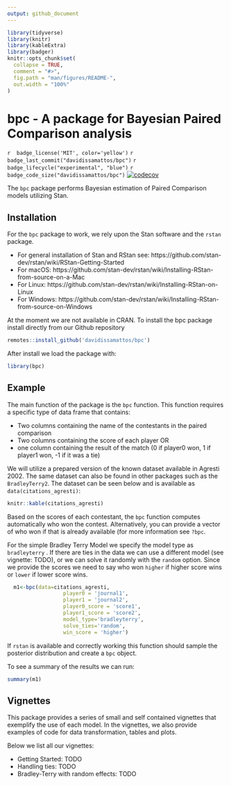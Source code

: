```yaml
---
output: github_document
---
```


<!-- README.md is generated from README.Rmd. Please edit that file -->

```r
library(tidyverse)
library(knitr)
library(kableExtra)
library(badger)
knitr::opts_chunk$set(
  collapse = TRUE,
  comment = "#>",
  fig.path = "man/figures/README-",
  out.width = "100%"
)
```

# bpc - A package for Bayesian Paired Comparison analysis

<!-- badges: start -->
`r  badge_license('MIT', color='yellow')`
`r badge_last_commit("davidissamattos/bpc")`
`r badge_lifecycle("experimental", "blue")`
`r badge_code_size("davidissamattos/bpc")`
[![codecov](https://codecov.io/gh/davidissamattos/bpc/branch/master/graph/badge.svg?token=6RTC7768CL)](undefined)

<!-- badges: end -->

The `bpc` package performs Bayesian estimation of Paired Comparison models utilizing Stan. 


## Installation

For the `bpc` package to work, we rely upon the Stan software and the `rstan` package. 

* For general installation of Stan and RStan see: https://github.com/stan-dev/rstan/wiki/RStan-Getting-Started
* For macOS: https://github.com/stan-dev/rstan/wiki/Installing-RStan-from-source-on-a-Mac
* For Linux: https://github.com/stan-dev/rstan/wiki/Installing-RStan-on-Linux
* For Windows: https://github.com/stan-dev/rstan/wiki/Installing-RStan-from-source-on-Windows 

At the moment we are not available in CRAN. To install the bpc package install directly from our Github repository

```r
remotes::install_github('davidissamattos/bpc')
```

After install we load the package with:
```r
library(bpc)
```


## Example

The main function of the package is the `bpc` function. This function requires a specific type of data frame that contains:

* Two columns containing the name of the contestants in the paired comparison
* Two columns containing the score of each player OR 
* one column containing the result of the match (0 if player0 won, 1 if player1 won, -1 if it was a tie)

We will utilize a prepared version of the known dataset available in Agresti 2002. The same dataset can also be found in other packages such as the `BradleyTerry2`. The dataset can be seen below and is available as `data(citations_agresti)`:

```r
knitr::kable(citations_agresti)
```

Based on the scores of each contestant, the `bpc` function computes automatically who won the contest. Alternatively, you can provide a vector of who won if that is already available (for more information see `?bpc`.

For the simple Bradley Terry Model we specify the model type as `bradleyterry` . If there are ties in the data we can use a different model (see vignette: TODO), or we can solve it randomly with the `random` option. Since we provide the scores we need to say who won `higher` if higher score wins or `lower` if lower score wins. 

```r
  m1<-bpc(data=citations_agresti,
                  player0 = 'journal1',
                  player1 = 'journal2',
                  player0_score = 'score1',
                  player1_score = 'score2',
                  model_type='bradleyterry',
                  solve_ties='random',
                  win_score = 'higher')
```

If `rstan` is available and correctly working this function should sample the posterior distribution and create a `bpc` object.

To see a summary of the results we can run:

```r
summary(m1)
```


## Vignettes

This package provides a series of small and self contained vignettes that exemplify the use of each model. In the vignettes, we also provide examples of code for data transformation, tables and plots.

Below we list all our vignettes:

* Getting Started: TODO
* Handling ties: TODO
* Bradley-Terry with random effects: TODO
